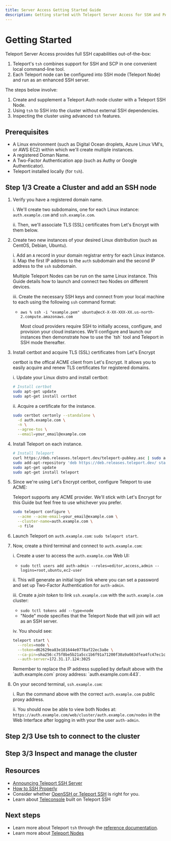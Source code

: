 ```yaml
---
title: Server Access Getting Started Guide
description: Getting started with Teleport Server Access for SSH and PAM
---
```


# Getting Started

Teleport Server Access provides full SSH capabilities out-of-the-box:

1. Teleport's `tsh` combines support for SSH and SCP in one convenient local command-line tool.
2. Each Teleport node can be configured into SSH mode (Teleport Node) and run as an enhanced SSH server.

The steps below involve:

1. Create and supplement a Teleport Auth node cluster with a Teleport SSH Node.
2. Using `tsh` to SSH into the cluster without external SSH dependencies.
3. Inspecting the cluster using advanced `tsh` features.

## Prerequisites

- A Linux environment (such as Digital Ocean droplets, Azure Linux VM's, or AWS EC2) within which we'll create multiple instances.
- A registered Doman Name.
- A Two-Factor Authentication app (such as Authy or Google Authenticator).
- Teleport installed locally (for `tsh`).

## Step 1/3 Create a Cluster and add an SSH node

1. Verify you have a registered domain name. 

    i. We'll create two subdomains, one for each Linux instance: `auth.example.com` and `ssh.example.com`.

    ii. Then, we'll associate TLS (SSL) certificates from Let's Encrypt with them below.

2. Create two new instances of your desired Linux distribution (such as CentOS, Debian, Ubuntu).

    i. Add an `A` record in your domain registrar entry for each Linux instance.
    ii. Map the first IP address to the `auth` subdomain and the second IP address to the `ssh` subdomain.

      <Admonition type="tip">
       Multiple Teleport Nodes can be run on the same Linux instance. This Guide details how to launch and connect two Nodes on different devices.
      </Admonition>

    iii. Create the necessary SSH keys and connect from your local machine to each using the following `ssh` command format:

    - `aws % ssh -i "example.pem" ubuntu@ecX-X-XX-XXX-XX.us-north-2.compute.amazonaws.com`

      <Admonition type="note">
        Most cloud providers require SSH to initially access, configure, and provision your cloud instances. We'll configure and launch our instances then demonstrate how to use the `tsh` tool and Teleport in SSH mode thereafter.
      </Admonition>

3. Install certbot and acquire TLS (SSL) certificates from Let's Encrypt

    certbot is the offical ACME client from Let's Encrypt. It allows you to easily acquire and renew TLS certificates for registered domains.

    i.  Update your Linux distro and install certbot:

      ```bash
      # Install certbot
      sudo apt-get update
      sudo apt-get install certbot
      ```

    ii. Acquire a certificate for the instance.

      ```bash
      sudo certbot certonly --standalone \
        -d auth.example.com \
        -n \
        --agree-tos \
        --email=your_email@example.com
      ```
       
4. Install Teleport on each instance.

    ```bash
    # Install Teleport
    curl https://deb.releases.teleport.dev/teleport-pubkey.asc | sudo apt-key add -
    sudo add-apt-repository 'deb https://deb.releases.teleport.dev/ stable main'
    sudo apt-get update
    sudo apt-get install teleport
    ```

5. Since we're using Let's Encrypt certbot, configure Teleport to use ACME:

   <Admonition type="tip">
    Teleport supports any ACME provider. We'll stick with Let's Encrypt for this Guide but feel free to use whichever you prefer.
   </Admonition>

   ```bash
   sudo teleport configure \
     --acme --acme-email=your_email@example.com \
     --cluster-name=auth.example.com \
     -o file
   ```

6. Launch Teleport on `auth.example.com`: `sudo teleport start`.

7. Now, create a third terminal and connect to `auth.example.com`:

   i. Create a user to access the `auth.example.com` Web UI: 

     - `sudo tctl users add auth-admin --roles=editor,access,admin --logins=root,ubuntu,ec2-user`  

   ii. This will generate an initial login link where you can set a password and set up Two-Factor Authentication for `auth-admin`.

   iii. Create a *join token* to link `ssh.example.com` with the `auth.example.com` cluster:

    - `sudo tctl tokens add --type=node`  
    - "Node" mode specifies that the Teleport Node that will join will act as an SSH server.  

   iv. You should see:

      ```bash
      teleport start \
        --roles=node \
        --token=d62629ea83e181644e0778af22ec3a8e \
        --ca-pin=sha256:c75f8be5b21a5cc1b6f91a71200f30a9a083dfea4fc47ec1c55143ccce8882e4 \
        --auth-server=172.31.17.124:3025
      ```

      <Admonition type="warning">
        Remember to replace the IP address supplied by default above with the `auth.example.com` proxy address: `auth.example.com:443`.
      </Admonition>

8. On your second terminal, `ssh.example.com`:

   i. Run the command above with the correct `auth.example.com` public proxy address.

   ii. You should now be able to view both Nodes at: `https://auth.example.com/web/cluster/auth.example.com/nodes` in the Web Interface after logging in with your the user `auth-admin`.

## Step 2/3 Use tsh to connect to the cluster



## Step 3/3 Inspect and manage the cluster 



## Resources

- [Announcing Teleport SSH Server](https://goteleport.com/blog/announcing-teleport-ssh-server/)
- [How to SSH Properly](https://goteleport.com/blog/how-to-ssh-properly/)
- Consider whether [OpenSSH or Teleport SSH](https://goteleport.com/blog/openssh-vs-teleport/) is right for you.
- Learn about [Teleconsole](https://goteleport.com/blog/instant-ssh-github/) built on Teleport SSH

## Next steps

- Learn more about Teleport `tsh` through the [reference documentation](../cli-docs/#tsh-ssh).
- Learn more about [Teleport Nodes](../architecture/nodes/#connecting-to-nodes)